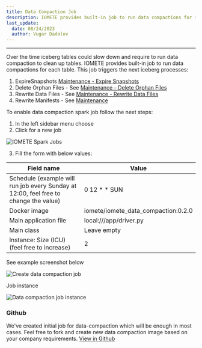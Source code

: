 ```yaml
---
title: Data Compaction Job
description: IOMETE provides built-in job to run data compactions for iceberg tables that slow down over the time and require to run data compaction to clean up tables
last_update:
  date: 08/24/2023
  author: Vugar Dadalov
---
```



---

Over the time iceberg tables could slow down and require to run data compaction to clean up tables.
IOMETE provides built-in job to run data compactions for each table. This job triggers the next iceberg processes:

1. ExpireSnapshots [Maintenance - Expire Snapshots](/iceberg-tables/maintenance#expire-snapshots)
2. Delete Orphan Files - See [Maintenance - Delete Orphan Files](/iceberg-tables/maintenance#delete-orphan-files)
3. Rewrite Data Files - See [Maintenance - Rewrite Data Files](/iceberg-tables/maintenance#compact-data-files)
4. Rewrite Manifests - See [Maintenance](/iceberg-tables/maintenance#rewrite-manifests)

To enable data compaction spark job follow the next steps:

1. In the left sidebar menu choose <FlexButton label='Spark Jobs'><Cpu size={20} color='#858c9c' weight="duotone"/></FlexButton>
2. Click <FlexButton label='Create' primary><Plus size={16} /></FlexButton> for a new job

<Img src="/img/spark-job/job-lis-create.png" alt="IOMETE Spark Jobs" />

3. Fill the form with below values:

| Field name                                                                           | Value                               |
| ------------------------------------------------------------------------------------ | ----------------------------------- |
| Schedule (example will run job every Sunday at 12:00, feel free to change the value) | 0 12 \* \* SUN                      |
| Docker image                                                                         | iomete/iomete_data_compaction:0.2.0 |
| Main application file                                                                | local:///app/driver.py              |
| Main class                                                                           | Leave empty                         |
| Instance: Size (ICU) (feel free to increase)                                         | 2                                   |

See example screenshot below

<Img src="/img/spark-job/spark-job-data-compaction-deployment.png" alt="Create data compaction job" />

Job instance

<Img src="/img/spark-job/spark-job-instance.png" alt="Data compaction job instance" />

<br />

### Github

We've created initial job for data-compaction which will be enough in most cases. Feel free to fork and create new data compaction image based on your company requirements.
[View in Github](https://github.com/iomete/data-compaction-job)
